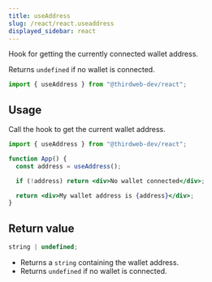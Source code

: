 ```yaml
---
title: useAddress
slug: /react/react.useaddress
displayed_sidebar: react
---
```


Hook for getting the currently connected wallet address.

Returns `undefined` if no wallet is connected.

```jsx
import { useAddress } from "@thirdweb-dev/react";
```

## Usage

Call the hook to get the current wallet address.

```jsx
import { useAddress } from "@thirdweb-dev/react";

function App() {
  const address = useAddress();

  if (!address) return <div>No wallet connected</div>;

  return <div>My wallet address is {address}</div>;
}
```

## Return value

```ts
string | undefined;
```

- Returns a `string` containing the wallet address.
- Returns `undefined` if no wallet is connected.
